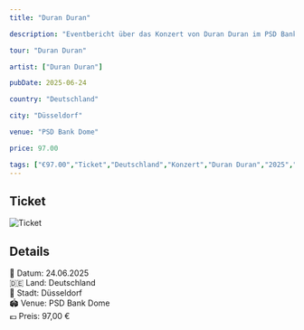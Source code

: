 ```yaml
---
title: "Duran Duran"

description: "Eventbericht über das Konzert von Duran Duran im PSD Bank Dome in Düsseldorf am 24.06.2025."

tour: "Duran Duran"

artist: ["Duran Duran"]

pubDate: 2025-06-24

country: "Deutschland"

city: "Düsseldorf"

venue: "PSD Bank Dome"

price: 97.00

tags: ["€97.00","Ticket","Deutschland","Konzert","Duran Duran","2025","PSD Bank Dome","Düsseldorf", "Lars Berndt EVENTS"]
---
```


## Ticket

![Ticket](../../../../assets/mysteryland.png)

## Details

📅 Datum: 24.06.2025  
🇩🇪 Land: Deutschland  
📍 Stadt: Düsseldorf  
🏟️ Venue: PSD Bank Dome  
💶 Preis: 97,00 €

<Card title="Setlist" icon="list-format">
</Card>

<LinkCard
    title="Mehr Informationen"
    href=""
/>
